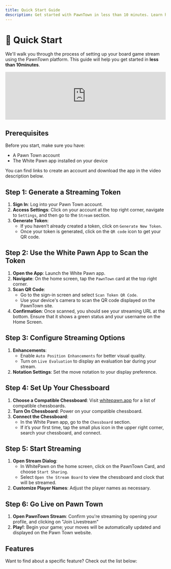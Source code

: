 ```yaml
---
title: Quick Start Guide
description: Get started with PawnTown in less than 10 minutes. Learn how to connect your Chessboard with the digital world.
---
```



# 🚀 Quick Start

We'll walk you through the process of setting up your board game stream using the PawnTown platform. This guide will help you get started in **less than 10minutes**.

<Bleed>
<iframe width="100%" style={{aspectRatio: "16/9"}} src="https://www.youtube.com/embed/tXJJ-Uqssks?si=J-tBLafSfInuLYyt" title="YouTube video player" frameborder="0" allow="accelerometer; autoplay; clipboard-write; encrypted-media; gyroscope; picture-in-picture; web-share" referrerpolicy="strict-origin-when-cross-origin" allowfullscreen></iframe>
</Bleed>

## Prerequisites

Before you start, make sure you have:

- A Pawn Town account
- The White Pawn app installed on your device

You can find links to create an account and download the app in the video description below.

## Step 1: Generate a Streaming Token

1. **Sign In**: Log into your Pawn Town account.
2. **Access Settings**: Click on your account at the top right corner, navigate to `Settings`, and then go to the `Stream` section.
3. **Generate Token**:
   - If you haven’t already created a token, click on `Generate New Token`.
   - Once your token is generated, click on the `QR code` icon to get your QR code.

## Step 2: Use the White Pawn App to Scan the Token

1. **Open the App**: Launch the White Pawn app.
2. **Navigate**: On the home screen, tap the `PawnTown` card at the top right corner.
3. **Scan QR Code**:
   - Go to the sign-in screen and select `Scan Token QR Code`.
   - Use your device's camera to scan the QR code displayed on the PawnTown site.
4. **Confirmation**: Once scanned, you should see your streaming URL at the bottom. Ensure that it shows a green status and your username on the Home Screen.

## Step 3: Configure Streaming Options

1. **Enhancements**:
   - Enable `Auto Position Enhancements` for better visual quality.
   - Turn on `Live Evaluation` to display an evaluation bar during your stream.
2. **Notation Settings**: Set the move notation to your display preference.

## Step 4: Set Up Your Chessboard

1. **Choose a Compatible Chessboard**: Visit <a href="https://whitepawn.app">whitepawn.app</a> for a list of compatible chessboards.
2. **Turn On Chessboard**: Power on your compatible chessboard.
3. **Connect the Chessboard**:
   - In the White Pawn app, go to the `Chessboard` section.
   - If it’s your first time, tap the small plus icon in the upper right corner, search your chessboard, and connect.

## Step 5: Start Streaming

1. **Open Stream Dialog**:
   - In WhitePawn on the home screen, click on the PawnTown Card, and choose `Start Sharing`.
   - Select `Open the Stream Board` to view the chessboard and clock that will be streamed.
2. **Customize Player Names**: Adjust the player names as necessary.

## Step 6: Go Live on Pawn Town

1. **Open PawnTown Stream**: Confirm you're streaming by opening your profile, and clicking on "Join Livestream"
2. **Play!**: Begin your game; your moves will be automatically updated and displayed on the Pawn Town website.

## Features

Want to find about a specific feature? Check out the list below:

<Cards num="2">
  <Cards.Card
    arrow
    style={{gap: "10px"}}
    title="📈 Evaluation Bar"
    href="/features/evaluation-bar"
  ></Cards.Card>
  <Cards.Card
    arrow
    title="📋 PGN Export"
    href="/features/pgn-export"
  ></Cards.Card>
</Cards>
